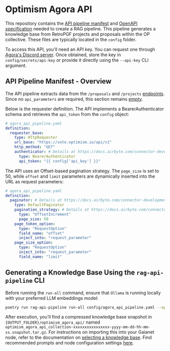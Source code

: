 # Optimism Agora API

This repository contains the [API pipeline manifest](https://github.com/raid-guild/gaianet-rag-api-pipeline/blob/main/config/agora_api_pipeline.yaml) and [OpenAPI specification](https://github.com/raid-guild/gaianet-rag-api-pipeline/blob/main/config/agora_openapi.yaml) needed to create a RAG pipeline. This pipeline generates a knowledge base from RetroPGF projects and proposals within the OP collective. These files are typically located in the `config` folder.

To access this API, you'll need an API key. You can request one through [Agora's Discord server](https://www.agora.xyz/#Product). Once obtained, store the key in `config/secrets/api-key` or provide it directly using the `--api-key` CLI argument.

## API Pipeline Manifest - Overview

The API pipeline extracts data from the `/proposals` and `/projects` [endpoints](https://github.com/raid-guild/gaianet-rag-api-pipeline/blob/main/config/agora_api_pipeline.yaml#L79). Since no `api_parameters` are required, this section remains [empty](https://github.com/raid-guild/gaianet-rag-api-pipeline/blob/main/config/agora_api_pipeline.yaml#L5).

Below is the requester definition. The API implements a BearerAuthenticator schema and retrieves the `api_token` from the `config` object:

```yaml
# agora_api_pipeline.yaml
definition:
  requester_base:
    type: HttpRequester
    url_base: "https://vote.optimism.io/api/v1"
    http_method: "GET"
    authenticator: # Details at https://docs.airbyte.com/connector-development/config-based/understanding-the-yaml-file/authentication
      type: BearerAuthenticator
      api_token: "{{ config['api_key'] }}"
```

The API uses an Offset-based pagination strategy. The `page_size` is set to 50, while `offset` and `limit` parameters are dynamically inserted into the URL as request parameters:

```yaml
# agora_api_pipeline.yaml
definition:
  paginator: # Details at https://docs.airbyte.com/connector-development/config-based/understanding-the-yaml-file/pagination
    type: DefaultPaginator
    pagination_strategy: # Details at https://docs.airbyte.com/connector-development/config-based/understanding-the-yaml-file/pagination#offset-increment
      type: "OffsetIncrement"
      page_size: 50
    page_token_option:
      type: "RequestOption"
      field_name: "offset"
      inject_into: "request_parameter"
    page_size_option:
      type: "RequestOption"
      inject_into: "request_parameter"
      field_name: "limit"
```

## Generating a Knowledge Base Using the `rag-api-pipeline` CLI

Before running the `run-all` command, ensure that `Ollama` is running locally with your preferred LLM embeddings model:

```bash
poetry run rag-api-pipeline run-all config/agora_api_pipeline.yaml --openapi-spec-file config/agora_openapi.yaml --llm-provider ollama
```

After execution, you'll find a compressed knowledge base snapshot in `{OUTPUT_FOLDER}/optimism_agora_api/` named `optimism_agora_api_collection-xxxxxxxxxxxxxxxx-yyyy-mm-dd-hh-mm-ss.snapshot.tar.gz`. For instructions on importing this into your Gaianet node, refer to the documentation on [selecting a knowledge base](https://docs.gaianet.ai/node-guide/customize#select-a-knowledge-base). Find recommended prompts and node configuration settings [here](/node-deployment#recommended-gaianet-node-configuration).